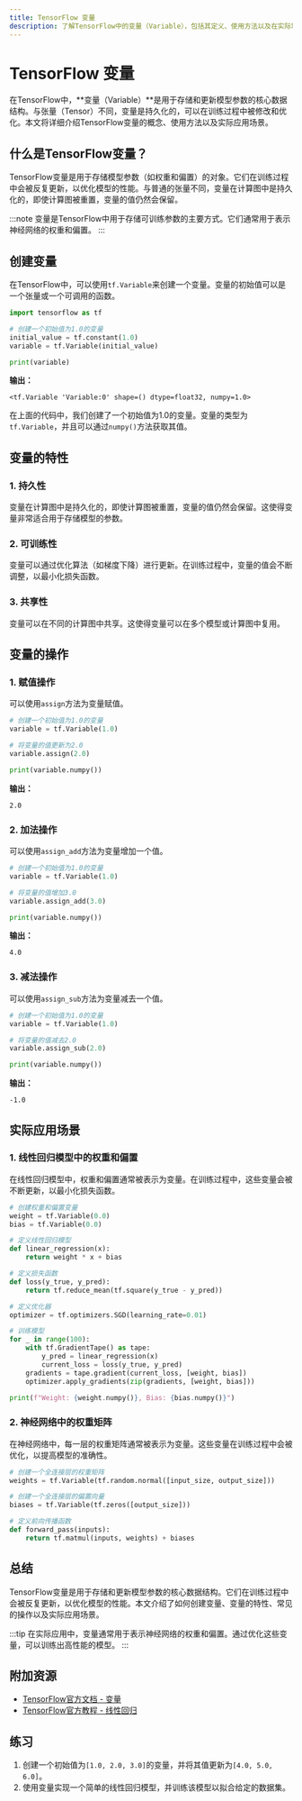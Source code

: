 ```yaml
---
title: TensorFlow 变量
description: 了解TensorFlow中的变量（Variable），包括其定义、使用方法以及在实际场景中的应用。
---
```


# TensorFlow 变量

在TensorFlow中，**变量（Variable）**是用于存储和更新模型参数的核心数据结构。与张量（Tensor）不同，变量是持久化的，可以在训练过程中被修改和优化。本文将详细介绍TensorFlow变量的概念、使用方法以及实际应用场景。

## 什么是TensorFlow变量？

TensorFlow变量是用于存储模型参数（如权重和偏置）的对象。它们在训练过程中会被反复更新，以优化模型的性能。与普通的张量不同，变量在计算图中是持久化的，即使计算图被重置，变量的值仍然会保留。

:::note
变量是TensorFlow中用于存储可训练参数的主要方式。它们通常用于表示神经网络的权重和偏置。
:::

## 创建变量

在TensorFlow中，可以使用`tf.Variable`来创建一个变量。变量的初始值可以是一个张量或一个可调用的函数。

```python
import tensorflow as tf

# 创建一个初始值为1.0的变量
initial_value = tf.constant(1.0)
variable = tf.Variable(initial_value)

print(variable)
```

**输出：**
```
<tf.Variable 'Variable:0' shape=() dtype=float32, numpy=1.0>
```

在上面的代码中，我们创建了一个初始值为1.0的变量。变量的类型为`tf.Variable`，并且可以通过`numpy()`方法获取其值。

## 变量的特性

### 1. 持久性
变量在计算图中是持久化的，即使计算图被重置，变量的值仍然会保留。这使得变量非常适合用于存储模型的参数。

### 2. 可训练性
变量可以通过优化算法（如梯度下降）进行更新。在训练过程中，变量的值会不断调整，以最小化损失函数。

### 3. 共享性
变量可以在不同的计算图中共享。这使得变量可以在多个模型或计算图中复用。

## 变量的操作

### 1. 赋值操作
可以使用`assign`方法为变量赋值。

```python
# 创建一个初始值为1.0的变量
variable = tf.Variable(1.0)

# 将变量的值更新为2.0
variable.assign(2.0)

print(variable.numpy())
```

**输出：**
```
2.0
```

### 2. 加法操作
可以使用`assign_add`方法为变量增加一个值。

```python
# 创建一个初始值为1.0的变量
variable = tf.Variable(1.0)

# 将变量的值增加3.0
variable.assign_add(3.0)

print(variable.numpy())
```

**输出：**
```
4.0
```

### 3. 减法操作
可以使用`assign_sub`方法为变量减去一个值。

```python
# 创建一个初始值为1.0的变量
variable = tf.Variable(1.0)

# 将变量的值减去2.0
variable.assign_sub(2.0)

print(variable.numpy())
```

**输出：**
```
-1.0
```

## 实际应用场景

### 1. 线性回归模型中的权重和偏置
在线性回归模型中，权重和偏置通常被表示为变量。在训练过程中，这些变量会被不断更新，以最小化损失函数。

```python
# 创建权重和偏置变量
weight = tf.Variable(0.0)
bias = tf.Variable(0.0)

# 定义线性回归模型
def linear_regression(x):
    return weight * x + bias

# 定义损失函数
def loss(y_true, y_pred):
    return tf.reduce_mean(tf.square(y_true - y_pred))

# 定义优化器
optimizer = tf.optimizers.SGD(learning_rate=0.01)

# 训练模型
for _ in range(100):
    with tf.GradientTape() as tape:
        y_pred = linear_regression(x)
        current_loss = loss(y_true, y_pred)
    gradients = tape.gradient(current_loss, [weight, bias])
    optimizer.apply_gradients(zip(gradients, [weight, bias]))

print(f"Weight: {weight.numpy()}, Bias: {bias.numpy()}")
```

### 2. 神经网络中的权重矩阵
在神经网络中，每一层的权重矩阵通常被表示为变量。这些变量在训练过程中会被优化，以提高模型的准确性。

```python
# 创建一个全连接层的权重矩阵
weights = tf.Variable(tf.random.normal([input_size, output_size]))

# 创建一个全连接层的偏置向量
biases = tf.Variable(tf.zeros([output_size]))

# 定义前向传播函数
def forward_pass(inputs):
    return tf.matmul(inputs, weights) + biases
```

## 总结

TensorFlow变量是用于存储和更新模型参数的核心数据结构。它们在训练过程中会被反复更新，以优化模型的性能。本文介绍了如何创建变量、变量的特性、常见的操作以及实际应用场景。

:::tip
在实际应用中，变量通常用于表示神经网络的权重和偏置。通过优化这些变量，可以训练出高性能的模型。
:::

## 附加资源

- [TensorFlow官方文档 - 变量](https://www.tensorflow.org/guide/variable)
- [TensorFlow官方教程 - 线性回归](https://www.tensorflow.org/tutorials/keras/regression)

## 练习

1. 创建一个初始值为`[1.0, 2.0, 3.0]`的变量，并将其值更新为`[4.0, 5.0, 6.0]`。
2. 使用变量实现一个简单的线性回归模型，并训练该模型以拟合给定的数据集。